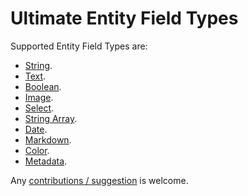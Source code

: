 # Ultimate Entity Field Types

Supported Entity Field Types are:

- [String](/ultimate-entity-field-types/string).
- [Text](/ultimate-entity-field-types/text).
- [Boolean](/ultimate-entity-field-types/boolean).
- [Image](/ultimate-entity-field-types/image).
- [Select](/ultimate-entity-field-types/select).
- [String Array](/ultimate-entity-field-types/string-array).
- [Date](/ultimate-entity-field-types/date).
- [Markdown](/ultimate-entity-field-types/markdown).
- [Color](/ultimate-entity-field-types/color).
- [Metadata](/ultimate-entity-field-types/metadata).

Any [contributions / suggestion](/contribution-suggestions) is welcome.
